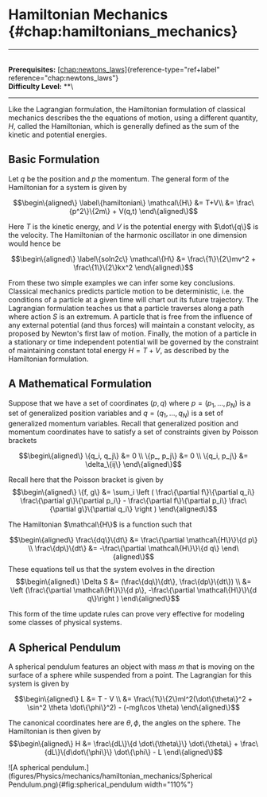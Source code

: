 # Hamiltonian Mechanics \{#chap:hamiltonians_mechanics\}

------------------------------------------------------------------------

\
**Prerequisites:**
[\[chap:newtons_laws\]](#chap:newtons_laws)\{reference-type="ref+label"
reference="chap:newtons_laws"\}\
**Difficulty Level:** \*\*\

------------------------------------------------------------------------

Like the Lagrangian formulation, the Hamiltonian formulation of
classical mechanics describes the the equations of motion, using a
different quantity, $H$, called the Hamiltonian, which is generally
defined as the sum of the kinetic and potential energies.

## Basic Formulation

Let $q$ be the position and $p$ the momentum. The general form of the
Hamiltonian for a system is given by

$$\begin\{aligned\}
\label\{hamiltonian\}
\mathcal\{H\} &= T+V\\
&= \frac\{p^2\}\{2m\} + V(q,t)
\end\{aligned\}$$

Here $T$ is the kinetic energy, and $V$ is the potential energy with
$\dot\{q\}$ is the velocity. The Hamiltonian of the harmonic oscillator in
one dimension would hence be

$$\begin\{aligned\}
\label\{soln2c\}
\mathcal\{H\} &= \frac\{1\}\{2\}mv^2 + \frac\{1\}\{2\}kx^2 
\end\{aligned\}$$

From these two simple examples we can infer some key conclusions.
Classical mechanics predicts particle motion to be deterministic, i.e.
the conditions of a particle at a given time will chart out its future
trajectory. The Lagrangian formulation teaches us that a particle
traverses along a path where action $S$ is an extremum. A particle that
is free from the influence of any external potential (and thus forces)
will maintain a constant velocity, as proposed by Newton's first law of
motion. Finally, the motion of a particle in a stationary or time
independent potential will be governed by the constraint of maintaining
constant total energy $H = T + V$, as described by the Hamiltonian
formulation.

## A Mathematical Formulation

Suppose that we have a set of coordinates $(p, q)$ where
$p=(p_1,\dotsc,p_N)$ is a set of generalized position variables and
$q = (q_1, \dotsc, q_N)$ is a set of generalized momentum variables.
Recall that generalized position and momentum coordinates have to
satisfy a set of constraints given by Poisson brackets

$$\begin\{aligned\}
    \{q_i, q_j\} &= 0 \\
    \{p_, p_j\} &= 0 \\
    \{q_i, p_j\} &= \delta_\{ij\}
\end\{aligned\}$$

Recall here that the Poisson bracket is given by $$\begin\{aligned\}
    \{f, g\} &= \sum_i \left ( \frac\{\partial f\}\{\partial q_i\} \frac\{\partial g\}\{\partial p_i\} - \frac\{\partial f\}\{\partial p_i\} \frac\{\partial g\}\{\partial q_i\} \right )
\end\{aligned\}$$

The Hamiltonian $\mathcal\{H\}$ is a function such that

$$\begin\{aligned\}
    \frac\{dq\}\{dt\} &= \frac\{\partial \mathcal\{H\}\}\{d p\} \\
    \frac\{dp\}\{dt\} &= -\frac\{\partial \mathcal\{H\}\}\{d q\}
\end\{aligned\}$$ These equations tell us that the system evolves in the
direction $$\begin\{aligned\}
    \Delta S &= (\frac\{dq\}\{dt\}, \frac\{dp\}\{dt\}) \\ 
    &= \left (\frac\{\partial \mathcal\{H\}\}\{d p\}, -\frac\{\partial \mathcal\{H\}\}\{d q\}\right )
\end\{aligned\}$$

This form of the time update rules can prove very effective for modeling
some classes of physical systems.

## A Spherical Pendulum

A spherical pendulum features an object with mass $m$ that is moving on
the surface of a sphere while suspended from a point. The Lagrangian for
this system is given by

$$\begin\{aligned\}
L &= T - V \\
&= \frac\{1\}\{2\}ml^2(\dot\{\theta\}^2 + \sin^2 \theta \dot\{\phi\}^2) - (-mgl\cos \theta)
\end\{aligned\}$$

The canonical coordinates here are $\theta, \phi$, the angles on the
sphere. The Hamiltonian is then given by $$\begin\{aligned\}
H &= \frac\{dL\}\{d \dot\{\theta\}\} \dot\{\theta\} + \frac\{dL\}\{d\dot\{\phi\}\} \dot\{\phi\} - L
\end\{aligned\}$$

![A spherical
pendulum.](figures/Physics/mechanics/hamiltonian_mechanics/Spherical Pendulum.png)\{#fig:spherical_pendulum
width="110%"\}
